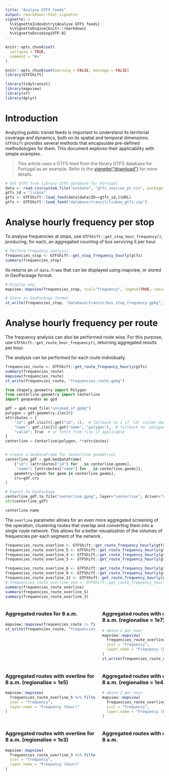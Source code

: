 ```yaml
---
title: "Analyse GTFS feeds"
output: rmarkdown::html_vignette
vignette: >
  %\VignetteIndexEntry{Analyse GTFS feeds}
  %\VignetteEngine{knitr::rmarkdown}
  %\VignetteEncoding{UTF-8}
---
```


<style>
.leaflet-container {
  width: 100% !important;
  min-width: 0 !important;
  box-sizing: border-box;
}
</style>

```r
knitr::opts_chunk$set(
  collapse = TRUE,
  comment = "#>"
)
```

```r
knitr::opts_chunk$set(warning = FALSE, message = FALSE)
library(GTFShift)

library(tidytransit)
library(mapview)
library(sf)
library(dplyr)
```


# Introduction 

Analyzing public transit feeds is important to understand its territorial coverage and dynamics, both on its spatial and temporal dimensions. `GTFShift` provides several methods that encapsulate pre-defined methodologies for them. This document explores their applicability with simple examples.

> This article uses a GTFS feed from the library GTFS database for Portugal as an example. Refer to the
[vignette("download")](./download) for more details.

```r
# Get GTFS from library GTFS database for Portugal
data <- read.csv(system.file("extdata", "gtfs_sources_pt.csv", package = "GTFShift"))
gtfs_id = "lisboa"
gtfs <- GTFShift::load_feed(data[data$ID==gtfs_id,]$URL)
gtfs <- GTFShift::load_feed("database/transit/lisboa_gtfs.zip")
```


# Analyse hourly frequency per stop

To analyse frequencies at stops, use `GTFShift::get_stop_hour_frequency()`, producing, for each, an aggregated counting of bus servicing it per hour.

```r
# Perform frequency analysis
frequencies_stop <- GTFShift::get_stop_frequency_hourly(gtfs)
summary(frequencies_stop)
```

Its returns an `sf` `data.frame` that can be displayed using mapview, or stored in GeoPackage format.

```r
# Display map
mapview::mapview(frequencies_stop, zcol="frequency", legend=TRUE, cex=4, layer.name = "Frequency (hour)")

# Store in GeoPackage format
st_write(frequencies_stop, "database/transit/bus_stop_frequency.gpkg", append=FALSE)
```



# Analyse hourly frequency per route

The frequency analysis can also be performed route wise. For this purpose, use `GTFShift::get_route_hour_frequency()`, returning aggregated results per hour.

The analysis can be performed for each route individually.
```r
frequencies_route <- GTFShift::get_route_frequency_hourly(gtfs)
summary(frequencies_route)
mapview(frequencies_route)
st_write(frequencies_route, "frequencies_route.gpkg")
```

```python
from shapely.geometry import Polygon
from centerline.geometry import Centerline
import geopandas as gpd

gdf = gpd.read_file("unioned_sf.gpkg")
polygon = gdf.geometry.iloc[0]
attributes = {
    "id": gdf.iloc[0].get("id", 1),  # fallback to 1 if 'id' column doesn't exist
    "name": gdf.iloc[0].get("name", "polygon"),  # fallback to 'polygon'
    "valid": True  # or fetch from file if applicable
}
centerline = Centerline(polygon, **attributes)


# Create a GeoDataFrame for centerline geometries
centerline_gdf = gpd.GeoDataFrame(
    {"id": [attributes["id"] for _ in centerline.geoms],
     "name": [attributes["name"] for _ in centerline.geoms]},
    geometry=[geom for geom in centerline.geoms],
    crs=gdf.crs
)

# Export to GeoPackage
centerline_gdf.to_file("centerline.gpkg", layer="centerline", driver="GPKG")
str(centerline_gdf)

centerline.name

```


The `overline` parameter allows for an even more aggregated screening of the operation, clustering routes that overlap and converting them into a single route network. This allows for a better visualization of the volumes of frequencies per each segment of the network.

```r
frequencies_route_overline <- GTFShift::get_route_frequency_hourly(gtfs, overline=1e+07)
frequencies_route_overline_5 <- GTFShift::get_route_frequency_hourly(gtfs, overline=1e+05)
frequencies_route_overline_4 <- GTFShift::get_route_frequency_hourly(gtfs, overline=1e+04)
frequencies_route_overline_3 <- GTFShift::get_route_frequency_hourly(gtfs, overline=1e+03)

frequencies_route_overline_8 <- GTFShift::get_route_frequency_hourly(gtfs, overline=1e+08)
frequencies_route_overline_9 <- GTFShift::get_route_frequency_hourly(gtfs, overline=1e+09)
frequencies_route_overline_12 <- GTFShift::get_route_frequency_hourly(gtfs, overline=1e+12)
# frequencies_route_overline_osm <- GTFShift::get_route_frequency_hourly(gtfs, overline_osm=TRUE)
summary(frequencies_route_overline)
summary(frequencies_route_overline_5)
summary(frequencies_route_overline_3)
```

<div style="display: flex; gap: 20px; overflow-x: auto;">
<div style="flex: 1 1 0; min-width: 288px; max-width: 100%;">
### Aggregated routes for 8 a.m.
```r
mapview::mapview(frequencies_route |> filter(arrival_hour==8 & frequency > 2), zcol = "frequency", layer.name = "Frequency (hour)")
st_write(frequencies_route, "frequencies_route.gpkg")

```
</div>
<div style="flex: 1 1 0; min-width: 288px; max-width: 100%;">
### Aggregated routes with overline for 8 a.m. (regionalise = 1e7)
```r
# above 2 per hour
mapview::mapview(
  frequencies_route_overline %>% filter(arrival_hour==8 & frequency > 2),
  zcol = "frequency",
  layer.name = "Frequency (hour)"
)
st_write(frequencies_route_overline, "frequencies_route_overline.gpkg")
```
</div>
</div>




<div style="display: flex; gap: 20px; overflow-x: auto;">
<div style="flex: 1 1 0; min-width: 288px; max-width: 100%;">
### Aggregated routes with overline for 8 a.m. (regionalise = 1e5)
```r
mapview::mapview(
  frequencies_route_overline_5 %>% filter(arrival_hour==8 & frequency > 2),
  zcol = "frequency",
  layer.name = "Frequency (hour)"
)
```
</div>
<div style="flex: 1 1 0; min-width: 288px; max-width: 100%;">
### Aggregated routes with overline for 8 a.m. (regionalise = 1e4)
```r
# above 2 per hour
mapview::mapview(
  frequencies_route_overline_4 %>% filter(arrival_hour==8 & frequency > 2),
  zcol = "frequency",
  layer.name = "Frequency (hour)"
)
```
</div>
</div>


<div style="display: flex; gap: 20px; overflow-x: auto;">
<div style="flex: 1 1 0; min-width: 288px; max-width: 100%;">
### Aggregated routes with overline for 8 a.m. (regionalise = 1e3)
```r
mapview::mapview(
  frequencies_route_overline_3 %>% filter(arrival_hour==8 & frequency > 2),
  zcol = "frequency",
  layer.name = "Frequency (hour)"
)
```
</div>
<div style="flex: 1 1 0; min-width: 288px; max-width: 100%;">
### Aggregated routes with overline for 8 a.m. 
```r

```
</div>
</div>
